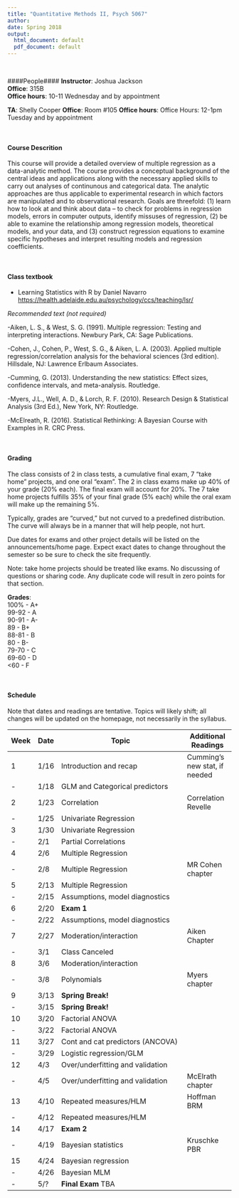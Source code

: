 ```yaml
---
title: "Quantitative Methods II, Psych 5067"
author: 
date: Spring 2018
output:
  html_document: default
  pdf_document: default
---
```

<br>  

####People#### 
**Instructor**: Joshua Jackson  
**Office**: 315B  
**Office hours**: 10-11 Wednesday and by appointment  

**TA**: Shelly Cooper
**Office**: Room #105
**Office hours**: Office Hours: 12-1pm Tuesday and by appointment
  
<br>  

#### Course Descrition#### 

This course will provide a detailed overview of multiple regression as a data-analytic method. The course provides a conceptual background of the central ideas and applications along with the necessary applied skills to carry out analyses of continunous and categorical data. The analytic approaches are thus applicable to experimental research in which factors are manipulated and to observational research. Goals are threefold: (1) learn how to look at and think about data – to check for problems in regression models, errors in computer outputs, identify missuses of regression, (2) be able to examine the relationship among regression models, theoretical models, and your data, and (3) construct regression equations to examine specific hypotheses and interpret resulting models and regression coefficients. 

<br>  

#### Class textbook#### 

- Learning Statistics with R by Daniel Navarro <https://health.adelaide.edu.au/psychology/ccs/teaching/lsr/>

*Recommended text (not required)*

-Aiken, L. S., & West, S. G. (1991). Multiple regression: Testing and interpreting interactions. Newbury Park, CA: Sage Publications.

-Cohen, J., Cohen, P., West, S. G., & Aiken, L. A. (2003). Applied multiple regression/correlation analysis for the behavioral sciences (3rd edition). Hillsdale, NJ: Lawrence Erlbaum Associates.

-Cumming, G. (2013). Understanding the new statistics: Effect sizes, confidence intervals, and meta-analysis. Routledge.

-Myers, J.L., Well, A. D., & Lorch, R. F. (2010). Research Design & Statistical Analysis (3rd Ed.), New York, NY: Routledge. 

-McElreath, R. (2016). Statistical Rethinking: A Bayesian Course with Examples in R. CRC Press. 

<br>  

#### Grading#### 
The class consists of 2 in class tests, a cumulative final exam,  7 "take home" projects, and one oral "exam". The 2 in class exams make up 40% of your grade (20% each). The final exam will account for 20%.  The 7 take home projects fulfills 35% of your final grade (5% each) while the oral exam will make up the remaining 5%. 

Typically, grades are "curved," but not curved to a predefined distribution. The curve will always be in a manner that will help people, not hurt. 

Due dates for exams and other project details will be listed on the announcements/home page. Expect exact dates to change throughout the semester so be sure to check the site frequently. 

Note: take home projects should be treated like exams. No discussing of questions or sharing code. Any duplicate code will result in zero points for that section. 

**Grades**:   
100%   - A+  
99-92 - A  
90-91 - A-  
89    - B+  
88-81 - B  
80    - B-  
79-70 - C  
69-60 - D  
<60   - F  
  
  <br>  
  
#### Schedule####  

Note that dates and readings are tentative. Topics will likely shift; all changes will be updated on the homepage, not necessarily in the syllabus. 

| Week | Date  |  Topic                                                     | Additional Readings             |
-------|-------|------------------------------------------------------------|----------------------|
| 1    | 1/16  | Introduction and recap                                     |Cumming's new stat, if needed|
| -    | 1/18  | GLM and Categorical predictors                             |                      |
| 2    | 1/23  | Correlation                                                | Correlation Revelle  |
| -    | 1/25  | Univariate Regression                                      |                      |
| 3    | 1/30  | Univariate Regression                                      |                      |
| -    | 2/1   | Partial Correlations                                       |                      |
| 4    | 2/6   | Multiple Regression                                        |                      |
| -    | 2/8   | Multiple Regression                                        |   MR Cohen chapter   |
| 5    | 2/13  | Multiple Regression                                        |                      |
| -    | 2/15  | Assumptions, model diagnostics                             |                      |
| 6    | 2/20  | **Exam 1**                                                 |                      |
| -    | 2/22  | Assumptions, model diagnostics                             |                      |
| 7    | 2/27  | Moderation/interaction                                     |   Aiken  Chapter     |
| -    | 3/1   | Class Canceled                                             |                      |
| 8    | 3/6   | Moderation/interaction                                     |                      |
| -    | 3/8   | Polynomials                                                |   Myers chapter      |
| 9    | 3/13  | **Spring Break!**                                          |                      |
| -    | 3/15  | **Spring Break!**                                          |                      |
| 10   | 3/20  | Factorial ANOVA                                            |                      |
| -    | 3/22  | Factorial ANOVA                                            |                      |
| 11   | 3/27  |Cont and cat predictors (ANCOVA)                            |                      |
| -    | 3/29  | Logistic regression/GLM                                    |                      |
| 12   | 4/3   | Over/underfitting and validation                           |                      |
| -    | 4/5   | Over/underfitting and validation                           |   McElrath chapter   |
| 13   | 4/10  | Repeated measures/HLM                                      |   Hoffman BRM        |
| -    | 4/12  | Repeated measures/HLM                                      |                      |
| 14   | 4/17  | **Exam 2**                                                 |                      |
| -    | 4/19  | Bayesian statistics                                        |   Kruschke PBR       |
| 15   | 4/24  | Bayesian regression                                        |                      |
| -    | 4/26  | Bayesian MLM                                               |                      |
| -    | 5/?   | **Final Exam** TBA                                         |                      |


